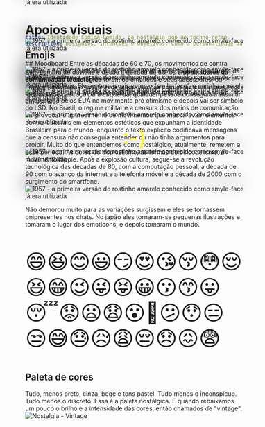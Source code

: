 ```yaml
---
title: Identidade Comida-Comida, da nostalgia pop ao techno-retrô.
description: Desígnios, Intenções e Objetivos. Como a personalidade da marca foi construída.
---
```


<WithLenis>
## Moodboard
Entre as décadas de 60 e 70, os movimentos de contra cultura e contra "estabilishment" indicarão os aspectos mais marcantes da história desse tempo. Elementos visuais, cores e contrastes dessa época ressoam até hoje.
Elementos visuais como o "smile-face", a carinha amarela que aparecia numa linha de produtos ainda em 1957 na França, vai ser emprestada pelos EUA no movimento pró otimismo e depois vai ser símbolo do LSD.
No Brasil, o regime militar e a censura dos meios de comunicação vai provocar o aparecimento de movimentos que mascaravam elementos contra-culturais em elementos estéticos que expunham a identidade Brasileira para o mundo, enquanto o texto explícito codificava mensagens que a censura não conseguia entender ou não tinha argumentos para proibir.
Muito do que entendemos como nostálgico, atualmente, remetem a esse período. As cores do tropicalismo, as formas do psicodelismo, o movimento hippie. Após a explosão cultura, segue-se a revolução tecnológica das décadas de 80, com a computação pessoal, a década de 90 com o avanço da internet e a telefonia móvel e a década de 2000 com o surgimento do smartfone.

<div style="display: flex; flex-direction: column; align-items: center; width: 100%; height: fit-content; margin-bottom: -720px; position: relative; z-index: -1;">
    <Image src={moodBoardImage1} alt="1957 - a primeira versão do rostinho amarelo conhecido como smyle-face já era utilizada" style="filter: drop-shadow(0px -16px 20px black); top: 0px; position: relative;"/>
    <Image src={moodBoardImage2} alt="1957 - a primeira versão do rostinho amarelo conhecido como smyle-face já era utilizada" style="filter: drop-shadow(0px -16px 20px black); top: -120px; position: relative;"/>
    <Image src={moodBoardImage3} alt="1957 - a primeira versão do rostinho amarelo conhecido como smyle-face já era utilizada" style="filter: drop-shadow(0px -16px 20px black); top: -240px; position: relative;"/>
    <Image src={moodBoardImage4} alt="1957 - a primeira versão do rostinho amarelo conhecido como smyle-face já era utilizada" style="filter: drop-shadow(0px -16px 20px black); top: -360px; position: relative;"/>
    <Image src={moodBoardImage5} alt="1957 - a primeira versão do rostinho amarelo conhecido como smyle-face já era utilizada" style="filter: drop-shadow(0px -16px 20px black); top: -360px; position: relative;"/>
    <Image src={moodBoardImage6} alt="1957 - a primeira versão do rostinho amarelo conhecido como smyle-face já era utilizada" style="filter: drop-shadow(0px -16px 20px black); top: -400px; position: relative;"/>
    <Image src={moodBoardImage7} alt="1957 - a primeira versão do rostinho amarelo conhecido como smyle-face já era utilizada" style="filter: drop-shadow(0px -16px 20px black); top: -480px; position: relative;"/>
    <Image src={moodBoardImage8} alt="1957 - a primeira versão do rostinho amarelo conhecido como smyle-face já era utilizada" style="filter: drop-shadow(0px -16px 20px black); top: -580px; position: relative;"/>
    <Image src={moodBoardImage9} alt="1957 - a primeira versão do rostinho amarelo conhecido como smyle-face já era utilizada" style="filter: drop-shadow(0px -16px 20px black); top: -720px; position: relative;"/>
</div>

# Apoios visuais

## Emojis
Sem sombra de dúvidas e desde a década de 80, os **embaixadores da comunicação tecnológica** foram os emoticos e seus sucessores, os emojis. Revivendo o smiley-face, agora apenas com caracteres e uma leve inclinada de pescoço para esquerda, qualquer pessoa conseguia transmitir um sorriso.
<p style="text-align: center; color: yellow; font-size: 3rem;">:-)</p>
Não demorou muito para as variações surgissem e eles se tornassem onipresentes nos chats. No japão eles tornaram-se pequenas ilustrações e tomaram o lugar dos emoticons, e depois tomaram o mundo.
<p style="font-size: 3rem">😄😆😊😃😏😍😘😚😳😌😆😁😉😜😝😀😗😙😛😴😟😦😧😮😬😕😯😑😒😅😓😥😩😔😞😖😨</p>

## Paleta de cores
Tudo, menos preto, cinza, bege e tons pastel. Tudo menos o inconspícuo. Tudo menos o discreto. Essa é a paleta nostálgica. E quando rebaixamos um pouco o brilho e a intensidade das cores, então chamados de "vintage".
 <Image src={moodBoardImage10} alt="Nostalgia - Vintage"/>
</WithLenis>